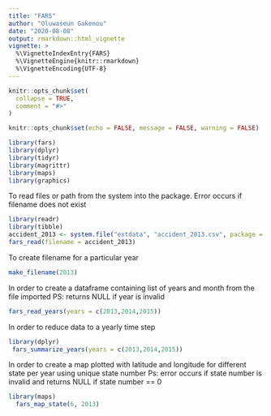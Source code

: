 ```yaml
---
title: "FARS"
author: "Oluwaseun Gakenou"
date: "2020-08-08"
output: rmarkdown::html_vignette
vignette: >
  %\VignetteIndexEntry{FARS}
  %\VignetteEngine{knitr::rmarkdown}
  %\VignetteEncoding{UTF-8}
---
```


```r
knitr::opts_chunk$set(
  collapse = TRUE,
  comment = "#>"
)
```

```r
knitr::opts_chunk$set(echo = FALSE, message = FALSE, warning = FALSE)

library(fars)
library(dplyr)
library(tidyr)
library(magrittr)
library(maps)
library(graphics)
```

To read files or path from the system into the package. Error occurs if filename does not exist
```r
library(readr)
library(tibble)
accident_2013 <- system.file("extdata", "accident_2013.csv", package = "fars")
fars_read(filename = accident_2013)
```

To create filename for a particular year
```r
make_filename(2013)
```

In order to create a dataframe containing list of years and month from the file imported
PS: returns NULL if year is invalid
```r
fars_read_years(years = c(2013,2014,2015))
```

In order to reduce data to a yearly time step
```r
library(dplyr)
 fars_summarize_years(years = c(2013,2014,2015))
```

In order to create a map plotted with latitude and longitude for different state per year using unique state number
Ps: error occurs if state number is invalid and returns NULL if state number == 0
```r
library(maps)
  fars_map_state(6, 2013)
```
